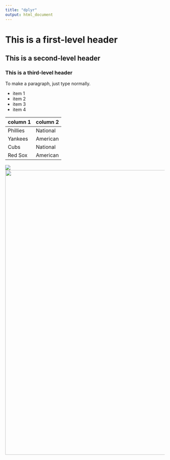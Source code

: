 ```yaml
---
title: "dplyr"
output: html_document
---
```


# This is a first-level header
## This is a second-level header
### This is a third-level header

To make a paragraph, just type normally.

* item 1
* item 2
* item 3
* item 4

column 1 | column 2
--- | ---
Phillies | National
Yankees | American
Cubs | National
Red Sox | American

![](data.jpg) <!-- RMarkdown form -->
<img src="data.jpg" width="900"> <!-- Regular html form -->



<!-- Save the document, open git bash, select folder, make it a git repository
      save the version there, go to github, create a repository for it, push it from gitbash to github
      and then refresh, go to settings, scroll down to github pages in source go from none to master branch
      and then save it, refresh the site and the link should be green and the website live--> 